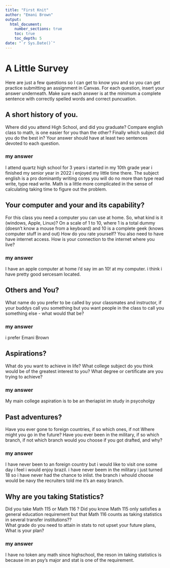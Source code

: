 ```yaml
---
title: "First Knit"
author: "Emani Brown"
output: 
  html_document:
    number_sections: true
    toc: true
    toc_depth: 5
date: "`r Sys.Date()`"   
---
```


# A Little Survey

Here are just a few questions so I can get to know you and so you can get practice submitting an assignment in Canvas.  For each question, insert your answer underneath. Make sure each answer is at the minimum a complete sentence with correctly spelled words and correct puncuation. 

## A short history of you.  
Where did you attend High School, and did you graduate? Compare english class to math, is one easier for you than the other? Finally which subject did you do the best in? Your answer should have at least two sentences devoted to each question.  
  
### my answer     

I attend quartz high school for 3 years i started in my 10th grade year i finished my senior year in 2022
i enjoyed my little time there.
The subject english is a pro dominantly writing cores you will do no more than type read write, type read write. Math is a little more complicated in the sense of calculating taking time to figure out the problem.      


## Your computer and your and its capability?  
 For this class  you need a computer you can use at home.  So, what kind is it (windows, Apple, Linux)?  On a scale of 1 to 10, where 1 is a total dummy (doesn't know a mouse from a keyboard) and 10 is a complete geek (knows computer stuff in and out) How do you rate yourself?  You also need to have have internet access. How is your connection to the internet where you live?

### my answer   
I have an apple computer at home i'd say im an 10! at my computer. i think i have pretty good sercesam located.
   

## Others and You?   
What name do you prefer to be called by your classmates and instructor, if your buddys call you something but you want people in the class to call you something else - what would that be? 

### my answer   
i prefer Emani Brown
  
   
 




## Aspirations?   
What do you want to achieve in life?  What college subject do you think would be of the greatest interest to you? What degree or certificate are you trying to achieve?

### my answer     
My main college aspiration is to be an theriapist im study in psycoholgy 
   
 




## Past adventures?  
Have you ever gone to foreign countries, if so which ones, if not Where might you go in the future?  Have you ever been in the military, if so which branch, if not which branch would you choose if you got drafted, and why?

### my answer
I have never been to an foreign country but i would like to visit one some day i feel i would enjoy brazil. i have never beem in the military i just turned 18 so i have never had the chance to inlist. the branch i whould choose would be navy the recruiters told me it's an easy branch.   
  
   


  




## Why are you taking Statistics?  
Did you take Math 115 or Math 116 ?  Did you know Math 115 only satisfies a general education requirement but that Math 116 counts as taking statistics in several transfer institutions??  
What grade do you need to attain in stats to not upset your future plans, What is your plan?  
 

### my answer     
 I have no token any math since highschool, the reson im taking statistics is because im an psy's major and stat is one of the requirement. 
   
 






  




